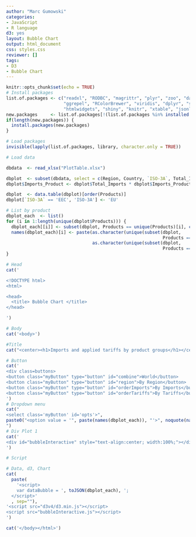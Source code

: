 ```yaml
---
author: "Marc Gumowski"
categories:
- JavaScript
- R language
d3: yes
layout: Bubble Chart
output: html_document
css: styles.css
reviewer: []
tags:
- D3
- Bubble Chart
---
```


```r
knitr::opts_chunk$set(echo = TRUE)
# Install packages
list.of.packages <- c("readxl", "RODBC", "magrittr", "plyr", "zoo", "data.table", "extrafont", "maps", "ggplot2", 
                      "ggrepel", "RColorBrewer", "viridis", "dplyr", "sp", "circlize", "gridSVG", "ggiraph",
                      "htmlwidgets", "shiny", "knitr", "xtable", "jsonlite")
new.packages     <- list.of.packages[!(list.of.packages %in% installed.packages()[ ,"Package"])]
if(length(new.packages)) {
  install.packages(new.packages)
}

# Load packages
invisible(lapply(list.of.packages, library, character.only = TRUE))

# Load data

dbdata  <- read_xlsx("PlotTable.xlsx")

dbplot  <- subset(dbdata, select = c(Region, Country, `ISO-3A`, Total_Imports, Products, Product_Description, Avg_Product_Tariffs, Imports_Product_Share)) 
dbplot$Imports_Product <- dbplot$Total_Imports * dbplot$Imports_Product_Share / 100

dbplot  <- data.table(dbplot)[order(Products)]
dbplot[`ISO-3A` == 'EEC', 'ISO-3A'] <- 'EU'

# List by product
dbplot_each  <- list()
for (i in 1:length(unique(dbplot$Products))) {
  dbplot_each[[i]] <- subset(dbplot, Products == unique(Products)[i], c(Region, Country, `ISO-3A`, Products, Product_Description, Imports_Product, Avg_Product_Tariffs))
  names(dbplot_each)[i] <- paste(as.character(unique(subset(dbplot, 
                                                            Products == unique(Products)[i], Products))), '-', 
                                 as.character(unique(subset(dbplot, 
                                                            Products == unique(Products)[i], Product_Description))))
}

```

```r

# Head
cat('

<!DOCTYPE html>
<html>

<head>
  <title> Bubble Chart </title>
</head>

')

# Body
cat('<body>')

#Title
cat("<center><h1>Imports and applied tariffs by product groups</h1></center>")

# Button
cat('
<div class=buttons>
<button class="myButton" type="button" id="combine">World</button>
<button class="myButton" type="button" id="region">By Region</button>
<button class="myButton" type="button" id="orderImports">By Imports</button>
<button class="myButton" type="button" id="orderTariffs">By Tariffs</button>
')
# Dropdown menu
cat("
<select class='myButton' id='opts'>",
paste0("<option value = '", paste(names(dbplot_each)), "'>", noquote(names(dbplot_each)), "</option>"),"</select></div>
")
# Div Plot 1
cat('
<div id="bubbleInteractive" style="text-align:center; width:100%;"></div>
')

# Script

# Data, d3, Chart
cat(
  paste(
    '<script>
    var dataBubble = ', toJSON(dbplot_each), ';
  </script>'
  , sep=""),
'<script src="d3v4/d3.min.js"></script> 
<script src="bubbleInteractive.js"></script>
')

cat('</body></html>')

```

